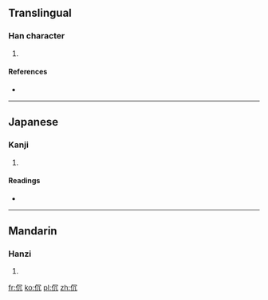 ==Translingual==

===Han character===
{{Han char|rn=9|rad=人|as=04|sn=6|four=2721<sub>0</sub>|canj=人月竹山 (OBHU)|ids=⿰[[亻]][[冗]]}}

# {{defn|Han|sort=人04}}

====References====
* {{Han ref|kx=0096.100|dkj=00448|dj=0204.050|hdz=10126.070|uh=4F14|ud=20244|bh=C9AF|bd=51631}}

----

==Japanese==

===Kanji===
{{ja-kanji|grade=|rs=人04}}

# {{defn|lang=ja|sort=人04}}

====Readings====
* {{ja-readings|on=[[しん]] (shin), [[じん]] (jin)|kun=}}

----

==Mandarin==

===Hanzi===
{{cmn-hanzi|pin=[[dǎn]] ([[dan3]])|wg=tan<sup>3</sup>}}

# {{defn|lang=cmn|sort=人04}}

[[fr:伔]]
[[ko:伔]]
[[pl:伔]]
[[zh:伔]]